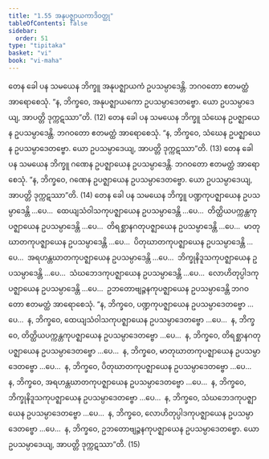 ```yaml
---
title: "1.55 အနုပဇ္ဈာယကာဒိဝတ္ထု"
tableOfContents: false
sidebar:
  order: 51
type: "tipitaka"
basket: "vi"
book: "vi-maha"
---
```



<DynamicBreadcrumb />

<Division number="117" book="vi-maha">

<Paragraph number="491" book="vi-maha">
တေန ခေါ ပန သမယေန ဘိက္ခူ အနုပဇ္ဈာယကံ ဥပသမ္ပာဒေန္တိ. ဘဂဝတော ဧတမတ္ထံ အာရောစေသုံ. “န, ဘိက္ခဝေ, အနုပဇ္ဈာယကော ဥပသမ္ပာဒေတဗ္ဗော. ယော ဥပသမ္ပာဒေယျ, အာပတ္တိ ဒုက္ကဋဿာ”တိ. (12)
</Paragraph>

<Paragraph number="492" book="vi-maha">
တေန ခေါ ပန သမယေန ဘိက္ခူ သံဃေန ဥပဇ္ဈာယေန ဥပသမ္ပာဒေန္တိ. ဘဂဝတော ဧတမတ္ထံ အာရောစေသုံ. “န, ဘိက္ခဝေ, သံဃေန ဥပဇ္ဈာယေန ဥပသမ္ပာဒေတဗ္ဗော. ယော ဥပသမ္ပာဒေယျ, အာပတ္တိ ဒုက္ကဋဿာ”တိ. (13)
</Paragraph>

<Paragraph number="493" book="vi-maha">
တေန ခေါ ပန သမယေန ဘိက္ခူ ဂဏေန ဥပဇ္ဈာယေန ဥပသမ္ပာဒေန္တိ. ဘဂဝတော ဧတမတ္ထံ အာရောစေသုံ. “န, ဘိက္ခဝေ, ဂဏေန ဥပဇ္ဈာယေန ဥပသမ္ပာဒေတဗ္ဗော. ယော ဥပသမ္ပာဒေယျ, အာပတ္တိ ဒုက္ကဋဿာ”တိ. (14)
</Paragraph>

<Paragraph number="494" book="vi-maha">
တေန ခေါ ပန သမယေန ဘိက္ခူ ပဏ္ဍကုပဇ္ဈာယေန ဥပသမ္ပာဒေန္တိ …ပေ…  ထေယျသံဝါသကုပဇ္ဈာယေန ဥပသမ္ပာဒေန္တိ …ပေ…  တိတ္ထိယပက္ကန္တကုပဇ္ဈာယေန ဥပသမ္ပာဒေန္တိ …ပေ…  တိရစ္ဆာနဂတုပဇ္ဈာယေန ဥပသမ္ပာဒေန္တိ …ပေ…  မာတုဃာတကုပဇ္ဈာယေန ဥပသမ္ပာဒေန္တိ …ပေ…  ပိတုဃာတကုပဇ္ဈာယေန ဥပသမ္ပာဒေန္တိ …ပေ…  အရဟန္တဃာတကုပဇ္ဈာယေန ဥပသမ္ပာဒေန္တိ …ပေ…  ဘိက္ခုနိဒူသကုပဇ္ဈာယေန ဥပသမ္ပာဒေန္တိ …ပေ…  သံဃဘေဒကုပဇ္ဈာယေန ဥပသမ္ပာဒေန္တိ …ပေ…  လောဟိတုပ္ပါဒကုပဇ္ဈာယေန ဥပသမ္ပာဒေန္တိ …ပေ…  ဥဘတောဗျဉ္ဇနကုပဇ္ဈာယေန ဥပသမ္ပာဒေန္တိ ဘဂဝတော ဧတမတ္ထံ အာရောစေသုံ. “န, ဘိက္ခဝေ, ပဏ္ဍကုပဇ္ဈာယေန ဥပသမ္ပာဒေတဗ္ဗော …ပေ…  န, ဘိက္ခဝေ, ထေယျသံဝါသကုပဇ္ဈာယေန ဥပသမ္ပာဒေတဗ္ဗော …ပေ…  န, ဘိက္ခဝေ, တိတ္ထိယပက္ကန္တကုပဇ္ဈာယေန ဥပသမ္ပာဒေတဗ္ဗော …ပေ…  န, ဘိက္ခဝေ, တိရစ္ဆာနဂတုပဇ္ဈာယေန ဥပသမ္ပာဒေတဗ္ဗော …ပေ…  န, ဘိက္ခဝေ, မာတုဃာတကုပဇ္ဈာယေန ဥပသမ္ပာဒေတဗ္ဗော …ပေ…  န, ဘိက္ခဝေ, ပိတုဃာတကုပဇ္ဈာယေန ဥပသမ္ပာဒေတဗ္ဗော …ပေ…  န, ဘိက္ခဝေ, အရဟန္တဃာတကုပဇ္ဈာယေန ဥပသမ္ပာဒေတဗ္ဗော …ပေ…  န, ဘိက္ခဝေ, ဘိက္ခုနိဒူသကုပဇ္ဈာယေန ဥပသမ္ပာဒေတဗ္ဗော …ပေ…  န, ဘိက္ခဝေ, သံဃဘေဒကုပဇ္ဈာယေန ဥပသမ္ပာဒေတဗ္ဗော …ပေ…  န, ဘိက္ခဝေ, လောဟိတုပ္ပါဒကုပဇ္ဈာယေန ဥပသမ္ပာဒေတဗ္ဗော …ပေ…  န, ဘိက္ခဝေ, ဥဘတောဗျဉ္ဇနကုပဇ္ဈာယေန ဥပသမ္ပာဒေတဗ္ဗော. ယော ဥပသမ္ပာဒေယျ, အာပတ္တိ ဒုက္ကဋဿာ”တိ. (15)
</Paragraph>
</Division>